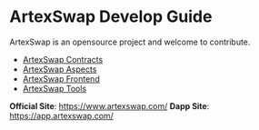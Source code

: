 # ArtexSwap Develop Guide

ArtexSwap is an opensource project and welcome to contribute.

- [ArtexSwap Contracts](./develop/2.1contracts)
- [ArtexSwap Aspects](./develop/2.2aspects)
- [ArtexSwap Frontend](./develop/2.3dapps)
- [ArtexSwap Tools](./develop/2.4tools)

**Official Site**: https://www.artexswap.com/
**Dapp Site**: https://app.artexswap.com/